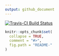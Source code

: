 ```yaml
---
output: github_document
---
```

[![Travis-CI Build Status](https://travis-ci.org/.svg?branch=master)](https://travis-ci.org/)
<!-- README.md is generated from README.Rmd. Please edit that file -->

```r
knitr::opts_chunk$set(
  collapse = TRUE,
  comment = "#>",
  fig.path = "README-"
)
```
